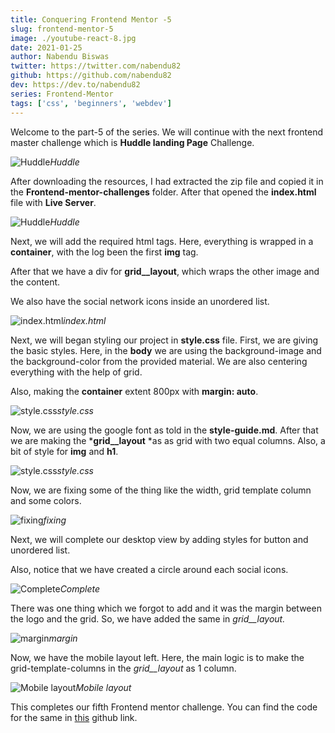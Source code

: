 ```yaml
---
title: Conquering Frontend Mentor -5
slug: frontend-mentor-5
image: ./youtube-react-8.jpg
date: 2021-01-25
author: Nabendu Biswas
twitter: https://twitter.com/nabendu82
github: https://github.com/nabendu82
dev: https://dev.to/nabendu82
series: Frontend-Mentor
tags: ['css', 'beginners', 'webdev']
---
```


Welcome to the part-5 of the series. We will continue with the next frontend master challenge which is **Huddle landing Page** Challenge.

![Huddle](https://ik.imagekit.io/thewebdev/Frontend-Mentor/5/1_6YJNZ67Rs.png)*Huddle*

After downloading the resources, I had extracted the zip file and copied it in the **Frontend-mentor-challenges** folder. After that opened the **index.html** file with **Live Server**.

![Huddle](https://ik.imagekit.io/thewebdev/Frontend-Mentor/5/2_0xEfPAf9fZ.png)*Huddle*

Next, we will add the required html tags. Here, everything is wrapped in a **container**, with the log been the first **img** tag.

After that we have a div for **grid__layout**, which wraps the other image and the content.

We also have the social network icons inside an unordered list.

![index.html](https://ik.imagekit.io/thewebdev/Frontend-Mentor/5/3___2sNGoLpY.png)*index.html*

Next, we will began styling our project in **style.css** file. First, we are giving the basic styles. Here, in the **body** we are using the background-image and the background-color from the provided material. We are also centering everything with the help of grid.

Also, making the **container** extent 800px with **margin: auto**.

![style.css](https://ik.imagekit.io/thewebdev/Frontend-Mentor/5/4_0RS3CG1mvL.png)*style.css*

Now, we are using the google font as told in the **style-guide.md**. After that we are making the ***grid__layout** *as as grid with two equal columns. Also, a bit of style for **img** and **h1**.

![style.css](https://ik.imagekit.io/thewebdev/Frontend-Mentor/5/5_-uEAOsdaOB.png)*style.css*

Now, we are fixing some of the thing like the width, grid template column and some colors.

![fixing](https://ik.imagekit.io/thewebdev/Frontend-Mentor/5/6_qorlrBPFh.png)*fixing*

Next, we will complete our desktop view by adding styles for button and unordered list.

Also, notice that we have created a circle around each social icons.

![Complete](https://ik.imagekit.io/thewebdev/Frontend-Mentor/5/7_DbsRJFqE0T.png)*Complete*

There was one thing which we forgot to add and it was the margin between the logo and the grid. So, we have added the same in *grid__layout.*

![margin](https://ik.imagekit.io/thewebdev/Frontend-Mentor/5/8_MOrfxSbEG_.png)*margin*

Now, we have the mobile layout left. Here, the main logic is to make the grid-template-columns in the *grid__layout* as 1 column.

![Mobile layout](https://ik.imagekit.io/thewebdev/Frontend-Mentor/5/9_bMX6baeL4o.png)*Mobile layout*

This completes our fifth Frontend mentor challenge. You can find the code for the same in [this](https://github.com/nabendu82/Frontend-Mentor-Challenges) github link.
